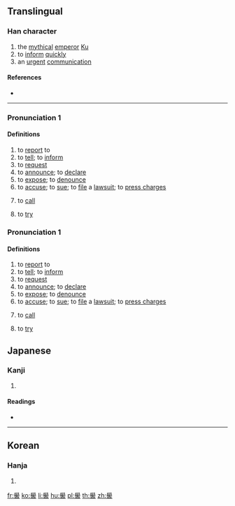 {{character info/new}}
{{also|喾}}
==Translingual==

===Han character===
{{Han char|rn=30|rad=口|as=17|sn=20|four=77601|canj=HBHGR|ids=⿱𦥯告}}

# the [[mythical]] [[emperor]] [[w:Emperor Ku|Ku]]
# to [[inform]] [[quickly]]
# an [[urgent]] [[communication]]

====References====
* {{Han ref|kx=0214.040|dkj=04586|dj=0436.310|hdz=10704.040|uh=56B3|ud=22195|bh=F441|bd=62529}}

----

===Pronunciation 1===
{{zh-pron
|m=gào
|m-s=gao4
|c=gou3
|h=pfs=
|md=gó̤
|mn=kò/qz:kò͘
|w=2kau
|mc=1
|oc=1
|ma=y
|cat=v
}}

====Definitions====
{{zh-hanzi}}

# to [[report]] to
# to [[tell]]; to [[inform]]
# to [[request]]
# to [[announce]]; to [[declare]]
# to [[expose]]; to [[denounce]]
# to [[accuse]]; to [[sue]]; to [[file]] a [[lawsuit]]; to [[press charges]]
# {{lb|zh|Min Dong}} to [[call]]
# {{lb|zh|Sichuanese}} to [[try]]
===Pronunciation 1===
{{zh-pron
|m=gào
|m-s=gao4
|c=gou3
|h=pfs=
|md=gó̤
|mn=kò/qz:kò͘
|w=2kau
|mc=1
|oc=1
|ma=y
|cat=v
}}

====Definitions====
{{zh-hanzi}}

# to [[report]] to
# to [[tell]]; to [[inform]]
# to [[request]]
# to [[announce]]; to [[declare]]
# to [[expose]]; to [[denounce]]
# to [[accuse]]; to [[sue]]; to [[file]] a [[lawsuit]]; to [[press charges]]
# {{lb|zh|Min Dong}} to [[call]]
# {{lb|zh|Sichuanese}} to [[try]]

==Japanese==

===Kanji===
{{ja-kanji|grade=|rs=口17}}

# {{defn|lang=ja|sort=口17}}

====Readings====
* {{ja-readings|on=[[こく]] (koku)|kun=[[つげる]] (tsugeru)}}

----

==Korean==

===Hanja===
{{ko-hanja|hangeul=고|rv=go|mr=ko}}

# {{defn|lang=ko|sort=口17}}

[[fr:嚳]]
[[ko:嚳]]
[[li:嚳]]
[[hu:嚳]]
[[pl:嚳]]
[[th:嚳]]
[[zh:嚳]]